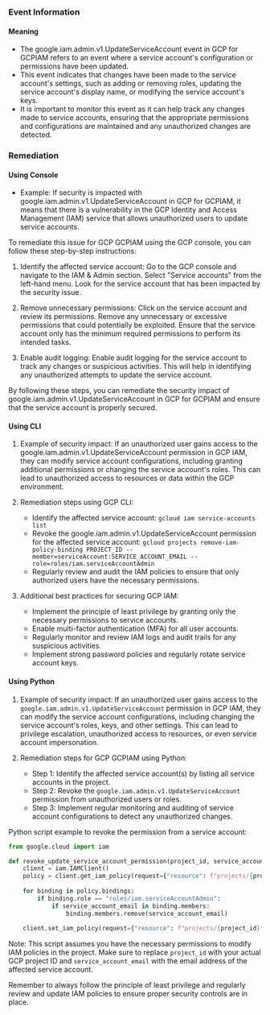 
### Event Information

#### Meaning

- The google.iam.admin.v1.UpdateServiceAccount event in GCP for GCPIAM refers to an event where a service account's configuration or permissions have been updated.
- This event indicates that changes have been made to the service account's settings, such as adding or removing roles, updating the service account's display name, or modifying the service account's keys.
- It is important to monitor this event as it can help track any changes made to service accounts, ensuring that the appropriate permissions and configurations are maintained and any unauthorized changes are detected.

### Remediation

#### Using Console

- Example: If security is impacted with google.iam.admin.v1.UpdateServiceAccount in GCP for GCPIAM, it means that there is a vulnerability in the GCP Identity and Access Management (IAM) service that allows unauthorized users to update service accounts.

To remediate this issue for GCP GCPIAM using the GCP console, you can follow these step-by-step instructions:

1. Identify the affected service account: Go to the GCP console and navigate to the IAM & Admin section. Select "Service accounts" from the left-hand menu. Look for the service account that has been impacted by the security issue.

2. Remove unnecessary permissions: Click on the service account and review its permissions. Remove any unnecessary or excessive permissions that could potentially be exploited. Ensure that the service account only has the minimum required permissions to perform its intended tasks.

3. Enable audit logging: Enable audit logging for the service account to track any changes or suspicious activities. This will help in identifying any unauthorized attempts to update the service account.

By following these steps, you can remediate the security impact of google.iam.admin.v1.UpdateServiceAccount in GCP for GCPIAM and ensure that the service account is properly secured.

#### Using CLI

1. Example of security impact: If an unauthorized user gains access to the google.iam.admin.v1.UpdateServiceAccount permission in GCP IAM, they can modify service account configurations, including granting additional permissions or changing the service account's roles. This can lead to unauthorized access to resources or data within the GCP environment.

2. Remediation steps using GCP CLI:
   - Identify the affected service account: `gcloud iam service-accounts list`
   - Revoke the google.iam.admin.v1.UpdateServiceAccount permission for the affected service account: `gcloud projects remove-iam-policy-binding PROJECT_ID --member=serviceAccount:SERVICE_ACCOUNT_EMAIL --role=roles/iam.serviceAccountAdmin`
   - Regularly review and audit the IAM policies to ensure that only authorized users have the necessary permissions.

3. Additional best practices for securing GCP IAM:
   - Implement the principle of least privilege by granting only the necessary permissions to service accounts.
   - Enable multi-factor authentication (MFA) for all user accounts.
   - Regularly monitor and review IAM logs and audit trails for any suspicious activities.
   - Implement strong password policies and regularly rotate service account keys.

#### Using Python

1. Example of security impact: If an unauthorized user gains access to the `google.iam.admin.v1.UpdateServiceAccount` permission in GCP IAM, they can modify the service account configurations, including changing the service account's roles, keys, and other settings. This can lead to privilege escalation, unauthorized access to resources, or even service account impersonation.

2. Remediation steps for GCP GCPIAM using Python:
   - Step 1: Identify the affected service account(s) by listing all service accounts in the project.
   - Step 2: Revoke the `google.iam.admin.v1.UpdateServiceAccount` permission from unauthorized users or roles.
   - Step 3: Implement regular monitoring and auditing of service account configurations to detect any unauthorized changes.

Python script example to revoke the permission from a service account:

```python
from google.cloud import iam

def revoke_update_service_account_permission(project_id, service_account_email):
    client = iam.IAMClient()
    policy = client.get_iam_policy(request={"resource": f"projects/{project_id}"})
    
    for binding in policy.bindings:
        if binding.role == "roles/iam.serviceAccountAdmin":
            if service_account_email in binding.members:
                binding.members.remove(service_account_email)
    
    client.set_iam_policy(request={"resource": f"projects/{project_id}", "policy": policy})
```

Note: This script assumes you have the necessary permissions to modify IAM policies in the project. Make sure to replace `project_id` with your actual GCP project ID and `service_account_email` with the email address of the affected service account.

Remember to always follow the principle of least privilege and regularly review and update IAM policies to ensure proper security controls are in place.

